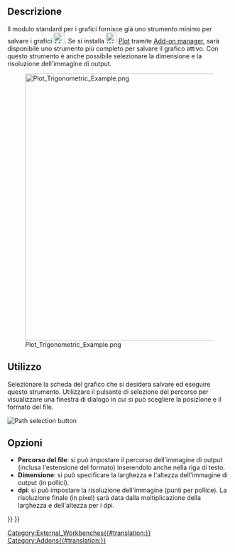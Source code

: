 <languages/>

{{Docnav/it
|
|[[Plot_Axes/it|Assi]]
|[[Plot_Workbench/it|Plot]]
|IconL=
|IconR=Plot_Axes.svg
|IconC=Workbench_Plot.svg
}}

{{GuiCommand/it
|Name=Plot Save
|Name/it=Salva
|MenuLocation=Plot → Salva grafico
|Workbenches=[[Plot_Workbench/it|Plot]]
}}

<span id="Description"></span>
==Descrizione==

Il modulo standard per i grafici fornisce già uno strumento minimo per salvare i grafici [[File:Matplotlib_save_button.png|24px]]. Se si installa [[Image:Workbench_Plot.svg|24px]] [[Plot_Workbench/it|Plot]] tramite [[Std_AddonMgr/it|Add-on manager]], sarà disponibile uno strumento più completo per salvare il grafico attivo. Con questo strumento è anche possibile selezionare la dimensione e la risoluzione dell'immagine di output.

[[Image:Plot_Trigonometric_Example.png|600px]]

<span id="Usage"></span>
==Utilizzo==

Selezionare la scheda del grafico che si desidera salvare ed eseguire questo strumento. Utilizzare il pulsante di selezione del percorso per visualizzare una finestra di dialogo in cui si può scegliere la posizione e il formato del file.

[[Image:Plot_Save_Path.png‎|Path selection button]]
{{Caption|Pulsante di selezione del percorso}}

<span id="Options"></span>
==Opzioni==

* '''Percorso del file''': si può impostare il percorso dell'immagine di output (inclusa l'estensione del formato) inserendolo anche nella riga di testo.
* '''Dimensione''': si può specificare la larghezza e l'altezza dell'immagine di output (in pollici).
* '''dpi''': si può impostare la risoluzione dell'immagine (punti per pollice). La risoluzione finale (in pixel) sarà data dalla moltiplicazione della larghezza e dell'altezza per i dpi.


{{Docnav/it
|
|[[Plot_Axes/it|Assi]]
|[[Plot_Workbench/it|Plot]]
|IconL=
|IconR=Plot_Axes.svg
|IconC=Workbench_Plot.svg
}}

{{Plot_Tools_navi{{#translation:}}}}
{{Userdocnavi{{#translation:}}}}
[[Category:External_Workbenches{{#translation:}}]]
[[Category:Addons{{#translation:}}]]